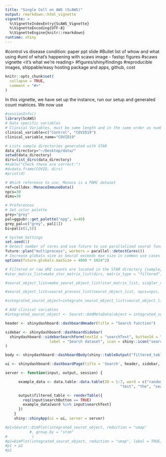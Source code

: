 ```yaml
---
title: "Single Cell on AWS (ScAWS)"
output: rmarkdown::html_vignette
vignette: >
  %\VignetteIndexEntry{ScAWS_Vignette}
  %\VignetteEncoding{UTF-8}
  %\VignetteEngine{knitr::rmarkdown}
runtime: shiny
---
```


#control vs disease condition: paper ppt slide
#Bullet list of whow and what using
#uml of what's happening with scaws image - fastqc figures
#scaws vignette <it's what we're reading>
#figures/shiny/findings
#reproducible images, shippable/easy hosting package and apps, github, cost

```r
knitr::opts_chunk$set(
  collapse = TRUE,
  comment = "#>"
)
```

In this vignette, we have set up the instance, run our setup and generated count matrices. We now use 

```r
#sessionInfo()
library(ScAWS)
# Data specific variables
# Clinical Variables, must be same length and in the same order as number of sample directories
clinical_variable=c("Control", "COVID19")
clinical_variable_name="COVID19"

# Lists sample directories generated with STAR
data_directory="~/Desktop/data/"
setwd(data_directory)
dirs=list_dirs(data_directory)
#kable("Check these are correct:")
#d=data.frame(COVID, dirs)
#print(d)

# Which reference to use, Monaco is a PBMC dataset
ref=celldex::MonacoImmuneData()
npcs=30
dims=30

# Preferences
# Set color palette
grey="grey"
pal=ggpubr::get_palette("npg", k=40)
grey_pal=c("grey", pal[1])
bi=pal[c(2,5)]

# System Settings
set.seed(1)
# Detect number of cores and use future to use parallelized seurat functions
future::plan("multiprocess", workers = parallel::detectCores())
# Increase globals size as Seurat exceeds max size in common use cases
options(future.globals.maxSize = 4000 * 1024^2)
```

```r
# Filtered or raw UMI counts are located in the STAR directory {sample}/Solo.out/Gene/filtered or {sample}/Solo.out/Gene/raw, respectively.
#star_matrix_list=make_star_matrix_list(dirs, matrix_type = "filtered")

#seurat_object_list=make_seurat_object_list(star_matrix_list, singler_ref=ref, singler_labels=ref$label.main)

#seurat_object_list=seurat_process_list(seurat_object_list, npcs=npcs, dims=dims)

#integrated_seurat_object=integrate_seurat_object_list(seurat_object_list, npcs=npcs, dims=dims)

# Add clinical variables
#integrated_seurat_object <- Seurat::AddMetaData(object = integrated_seurat_object, metadata = clinical_variable, col.name = clinical_variable_name)
```

```r
header <- shinydashboard::dashboardHeader(title = "Search function")

sidebar <- shinydashboard::dashboardSidebar(
  shinydashboard::sidebarSearchForm(textId = "searchText", buttonId = "searchButton", 
                    label = "Search dataset", icon = shiny::icon("search"))
)

body <- shinydashboard::dashboardBody(shiny::tableOutput("filtered_table"))

ui <- shinydashboard::dashboardPage(title = 'Search', header, sidebar, body)

server <- function(input, output, session) {

      example_data <- data.table::data.table(ID = 1:7, word = c("random", "words", "to", 
                                                    "test", "the", "search", "function")) 

      output$filtered_table <- renderTable({
        req(input$searchButton == TRUE)
        example_data[word %in% input$searchText]
      })
    }
    shiny::shinyApp(ui = ui, server = server)
```


```r
#p1=Seurat::DimPlot(integrated_seurat_object, reduction = "umap"
           #, group.by = "stim"
#           )
#p2=DimPlot(integrated_seurat_object, reduction = "umap", label = TRUE, repel = TRUE)
#p1 + p2
#p1
```


